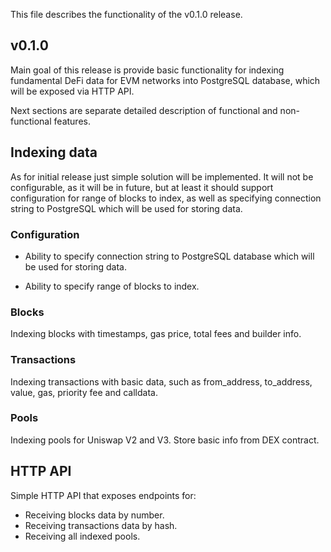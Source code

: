 This file describes the functionality of the v0.1.0 release.

## v0.1.0

Main goal of this release is provide basic functionality for indexing fundamental
DeFi data for EVM networks into PostgreSQL database, which will be exposed via HTTP API.

Next sections are separate detailed description of functional and non-functional features.


## Indexing data

As for initial release just simple solution will be implemented. It will not be configurable,
as it will be in future, but at least it should support configuration for range of blocks to index,
as well as specifying connection string to PostgreSQL which will be used for storing data.


### Configuration

- Ability to specify connection string to PostgreSQL database which will be used for storing data.

- Ability to specify range of blocks to index.

### Blocks 

Indexing blocks with timestamps, gas price, total fees and builder info.

### Transactions

Indexing transactions with basic data, such as from_address, to_address, value, gas, priority fee and calldata.

### Pools

Indexing pools for Uniswap V2 and V3. Store basic info from DEX contract.


## HTTP API

Simple HTTP API that exposes endpoints for:

- Receiving blocks data by number.
- Receiving transactions data by hash.
- Receiving all indexed pools.